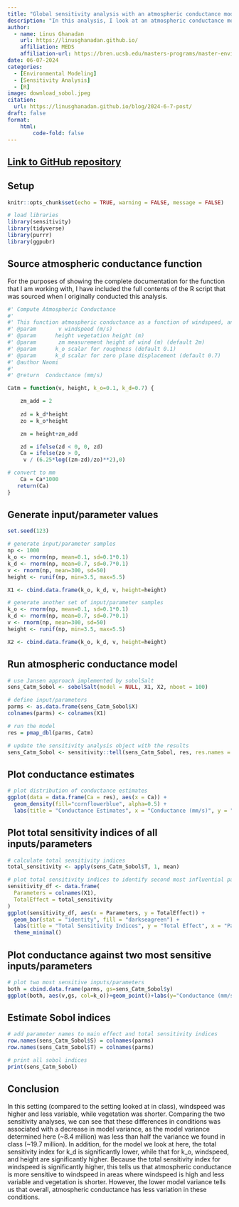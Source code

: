 ```yaml
---
title: "Global sensitivity analysis with an atmospheric conductance model"
description: "In this analysis, I look at an atmospheric conductance model based on vegetation height and windspeed, and I apply a variance-based sensitivity analysis by calculating Sobol indices."
author: 
  - name: Linus Ghanadan
    url: https://linusghanadan.github.io/
    affiliation: MEDS
    affiliation-url: https://bren.ucsb.edu/masters-programs/master-environmental-data-science
date: 06-07-2024
categories:
  - [Environmental Modeling]
  - [Sensitivity Analysis]
  - [R]
image: download_sobol.jpeg
citation:
  url: https://linusghanadan.github.io/blog/2024-6-7-post/
draft: false
format:
    html:
        code-fold: false
---
```


## [Link to GitHub repository](https://github.com/linusghanadan/atmospheric-conductance-sobol)

## Setup

```r
knitr::opts_chunk$set(echo = TRUE, warning = FALSE, message = FALSE)
```

```r
# load libraries
library(sensitivity)
library(tidyverse)
library(purrr)
library(ggpubr)
```

## Source atmospheric conductance function

For the purposes of showing the complete documentation for the function that I am working with, I have included the full contents of the R script that was sourced when I originally conducted this analysis.

```r
#' Compute Atmospheric Conductance
#'
#' This function atmospheric conductance as a function of windspeed, and vegetation cahracteristics
#' @param       v windspeed (m/s)
#' @param      height vegetation height (m)
#' @param       zm measurement height of wind (m) (default 2m)
#' @param      k_o scalar for roughness (default 0.1)
#' @param      k_d scalar for zero plane displacement (default 0.7)
#' @author Naomi
#'
#' @return  Conductance (mm/s)

Catm = function(v, height, k_o=0.1, k_d=0.7) {

    zm_add = 2
  
    zd = k_d*height
    zo = k_o*height

    zm = height+zm_add

    zd = ifelse(zd < 0, 0, zd)
    Ca = ifelse(zo > 0,
     v / (6.25*log((zm-zd)/zo)**2),0)

# convert to mm
    Ca = Ca*1000
   return(Ca)
}
```

## Generate input/parameter values

```r
set.seed(123)

# generate input/parameter samples
np <- 1000
k_o <- rnorm(np, mean=0.1, sd=0.1*0.1)
k_d <- rnorm(np, mean=0.7, sd=0.7*0.1)
v <- rnorm(np, mean=300, sd=50)
height <- runif(np, min=3.5, max=5.5)

X1 <- cbind.data.frame(k_o, k_d, v, height=height)

# generate another set of input/parameter samples
k_o <- rnorm(np, mean=0.1, sd=0.1*0.1)
k_d <- rnorm(np, mean=0.7, sd=0.7*0.1)
v <- rnorm(np, mean=300, sd=50)
height <- runif(np, min=3.5, max=5.5)

X2 <- cbind.data.frame(k_o, k_d, v, height=height)
```

## Run atmospheric conductance model

```r
# use Jansen approach implemented by sobolSalt
sens_Catm_Sobol <- sobolSalt(model = NULL, X1, X2, nboot = 100)

# define input/parameters
parms <- as.data.frame(sens_Catm_Sobol$X)
colnames(parms) <- colnames(X1)

# run the model
res = pmap_dbl(parms, Catm)

# update the sensitivity analysis object with the results
sens_Catm_Sobol <- sensitivity::tell(sens_Catm_Sobol, res, res.names = "ga")
```

## Plot conductance estimates

```r
# plot distribution of conductance estimates
ggplot(data = data.frame(Ca = res), aes(x = Ca)) +
  geom_density(fill="cornflowerblue", alpha=0.5) +
  labs(title = "Conductance Estimates", x = "Conductance (mm/s)", y = "Density")
```

## Plot total sensitivity indices of all inputs/parameters

```r
# calculate total sensitivity indices
total_sensitivity <- apply(sens_Catm_Sobol$T, 1, mean)

# plot total sensitivity indices to identify second most influential parameter
sensitivity_df <- data.frame(
  Parameters = colnames(X1),
  TotalEffect = total_sensitivity
)
ggplot(sensitivity_df, aes(x = Parameters, y = TotalEffect)) +
  geom_bar(stat = "identity", fill = "darkseagreen") +
  labs(title = "Total Sensitivity Indices", y = "Total Effect", x = "Parameters") +
  theme_minimal()
```

## Plot conductance against two most sensitive inputs/parameters

```r
# plot two most sensitive inputs/parameters
both = cbind.data.frame(parms, gs=sens_Catm_Sobol$y)
ggplot(both, aes(v,gs, col=k_o))+geom_point()+labs(y="Conductance (mm/s)", x="Windspeed (cm/s)", title="Global Sensitivity Analysis: Impact of Windspeed and k_o on Conductance")
```

## Estimate Sobol indices

```r
# add parameter names to main effect and total sensitivity indices
row.names(sens_Catm_Sobol$S) = colnames(parms)
row.names(sens_Catm_Sobol$T) = colnames(parms)

# print all sobol indices
print(sens_Catm_Sobol)
```

## Conclusion

In this setting (compared to the setting looked at in class), windspeed was higher and less variable, while vegetation was shorter. Comparing the two sensitivity analyses, we can see that these differences in conditions was associated with a decrease in model variance, as the model variance determined here (\~8.4 million) was less than half the variance we found in class (\~19.7 million). In addition, for the model we look at here, the total sensitivity index for k_d is significantly lower, while that for k_o, windspeed, and height are significantly higher. Because the total sensitivity index for windspeed is significantly higher, this tells us that atmospheric conductance is more sensitive to windspeed in areas where windspeed is high and less variable and vegetation is shorter. However, the lower model variance tells us that overall, atmospheric conductance has less variation in these conditions.
